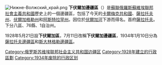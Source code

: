 [[File:Нижне-Волжский_край.png|thumb]]
'''下伏爾加邊疆區'''（{{lang-ru|Нижне-Волжский край}}）是[[蘇聯|蘇聯]][[俄羅斯蘇維埃聯邦社會主義共和國|俄羅斯蘇維埃聯邦社會主義共和國]]歷史上的一個邊疆區，包括了今天的[[卡爾梅克共和國|卡爾梅克共和國]]、[[薩拉托夫州|薩拉托夫州]]、[[伏爾加格勒州|伏爾加格勒州]]和[[阿斯特拉罕州|阿斯特拉罕州]]。因位於[[伏爾加河|伏爾加河]]下游而得名。首府[[薩拉托夫|薩拉托夫]]。下分八區、76縣、1自治州。

1928年5月21日設'''下伏爾加區'''，7月11日改稱'''下伏爾加邊疆區'''，1934年1月10日分為[[薩拉托夫邊疆區|薩拉托夫邊疆區]]和[[斯大林格勒邊疆區|斯大林格勒邊疆區]]。

{{苏联小作品}}

[[Category:俄罗斯苏维埃联邦社会主义共和国边疆区|Category:俄罗斯苏维埃联邦社会主义共和国边疆区]]
[[Category:1928年建立的行政區劃|Category:1928年建立的行政區劃]]
[[Category:1934年废除的行政区划|Category:1934年废除的行政区划]]